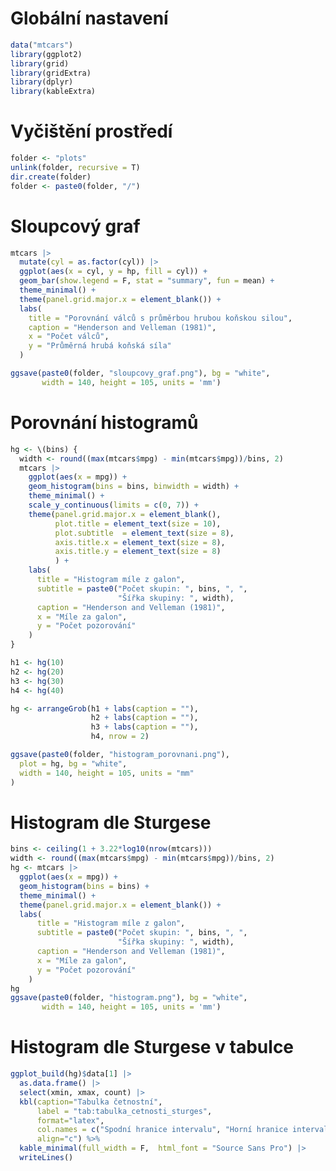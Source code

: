 # Globální nastavení
```r
data("mtcars")
library(ggplot2)
library(grid)
library(gridExtra)
library(dplyr)
library(kableExtra)
```
# Vyčištění prostředí
```r
folder <- "plots"
unlink(folder, recursive = T)
dir.create(folder)
folder <- paste0(folder, "/")
```
# Sloupcový graf
```r
mtcars |>
  mutate(cyl = as.factor(cyl)) |>
  ggplot(aes(x = cyl, y = hp, fill = cyl)) +
  geom_bar(show.legend = F, stat = "summary", fun = mean) +
  theme_minimal() +
  theme(panel.grid.major.x = element_blank()) +
  labs(
    title = "Porovnání válců s průměrbou hrubou koňskou silou",
    caption = "Henderson and Velleman (1981)",
    x = "Počet válců",
    y = "Průměrná hrubá koňská síla"
  )

ggsave(paste0(folder, "sloupcovy_graf.png"), bg = "white",
       width = 140, height = 105, units = 'mm')
```
# Porovnání histogramů
```r
hg <- \(bins) {
  width <- round((max(mtcars$mpg) - min(mtcars$mpg))/bins, 2)
  mtcars |>
    ggplot(aes(x = mpg)) +
    geom_histogram(bins = bins, binwidth = width) +
    theme_minimal() +
    scale_y_continuous(limits = c(0, 7)) +
    theme(panel.grid.major.x = element_blank(),
          plot.title = element_text(size = 10),
          plot.subtitle  = element_text(size = 8),
          axis.title.x = element_text(size = 8),
          axis.title.y = element_text(size = 8)
          ) +
    labs(
      title = "Histogram míle z galon",
      subtitle = paste0("Počet skupin: ", bins, ", ",
                        "Šířka skupiny: ", width),
      caption = "Henderson and Velleman (1981)",
      x = "Míle za galon",
      y = "Počet pozorování"
    )
}

h1 <- hg(10)
h2 <- hg(20)
h3 <- hg(30)
h4 <- hg(40)

hg <- arrangeGrob(h1 + labs(caption = ""),
                  h2 + labs(caption = ""),
                  h3 + labs(caption = ""),
                  h4, nrow = 2)

ggsave(paste0(folder, "histogram_porovnani.png"),
  plot = hg, bg = "white",
  width = 140, height = 105, units = "mm"
)
```
# Histogram dle Sturgese
```r
bins <- ceiling(1 + 3.22*log10(nrow(mtcars)))
width <- round((max(mtcars$mpg) - min(mtcars$mpg))/bins, 2)
hg <- mtcars |>
  ggplot(aes(x = mpg)) +
  geom_histogram(bins = bins) +
  theme_minimal() +
  theme(panel.grid.major.x = element_blank()) +
  labs(
      title = "Histogram míle z galon",
      subtitle = paste0("Počet skupin: ", bins, ", ",
                        "Šířka skupiny: ", width),
      caption = "Henderson and Velleman (1981)",
      x = "Míle za galon",
      y = "Počet pozorování"
    )
hg
ggsave(paste0(folder, "histogram.png"), bg = "white",
       width = 140, height = 105, units = 'mm')
```
# Histogram dle Sturgese v tabulce
```r
ggplot_build(hg)$data[1] |>
  as.data.frame() |>
  select(xmin, xmax, count) |>
  kbl(caption="Tabulka četnostní",
      label = "tab:tabulka_cetnosti_sturges",
      format="latex",
      col.names = c("Spodní hranice intervalu", "Horní hranice intervalu", "Počet pozorování"),
      align="c") %>%
  kable_minimal(full_width = F,  html_font = "Source Sans Pro") |>
  writeLines()
```
